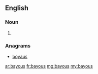 ==English==

===Noun===
{{head|en|plural}}

# {{plural of|bayou|lang=en|nocat=1}}

===Anagrams===
* [[boyaus#English|boyaus]]

[[ar:bayous]]
[[fr:bayous]]
[[mg:bayous]]
[[my:bayous]]